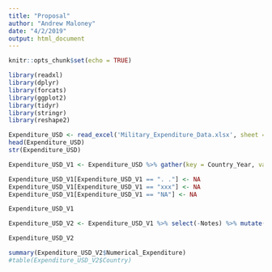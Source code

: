 ```yaml
---
title: "Proposal"
author: "Andrew Maloney"
date: "4/2/2019"
output: html_document
---
```


```r
knitr::opts_chunk$set(echo = TRUE)
```

```r
library(readxl)
library(dplyr) 
library(forcats)
library(ggplot2)
library(tidyr)
library(stringr)
library(reshape2)

```

```r
Expenditure_USD <- read_excel('Military_Expenditure_Data.xlsx', sheet = 'Current USD')
head(Expenditure_USD)
str(Expenditure_USD)
```

```r
Expenditure_USD_V1 <- Expenditure_USD %>% gather(key = Country_Year, value = Numerical_Expenditure, 3:71)

```

```r

Expenditure_USD_V1[Expenditure_USD_V1 == ". ."] <- NA
Expenditure_USD_V1[Expenditure_USD_V1 == "xxx"] <- NA
Expenditure_USD_V1[Expenditure_USD_V1 == "NA"] <- NA 

Expenditure_USD_V1
```

```r
Expenditure_USD_V2 <- Expenditure_USD_V1 %>% select(-Notes) %>% mutate(Country_Year = as.numeric(Country_Year), Numerical_Expenditure = as.numeric(Numerical_Expenditure))

Expenditure_USD_V2

```

```r
summary(Expenditure_USD_V2$Numerical_Expenditure)
#table(Expenditure_USD_V2$Country)
```